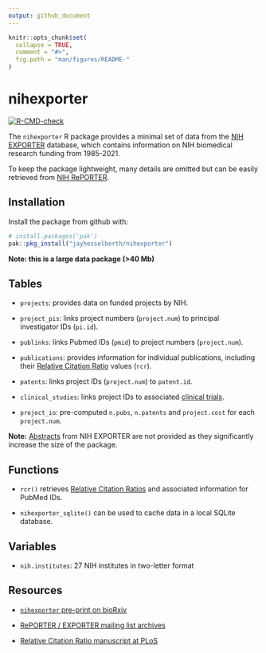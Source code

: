 ```yaml
---
output: github_document
---
```


```r
knitr::opts_chunk$set(
  collapse = TRUE,
  comment = "#>",
  fig.path = "man/figures/README-"
)
```

# nihexporter

<!-- badges: start -->
[![R-CMD-check](https://github.com/jayhesselberth/nihexporter/actions/workflows/R-CMD-check.yaml/badge.svg)](https://github.com/jayhesselberth/nihexporter/actions/workflows/R-CMD-check.yaml)
<!-- badges: end -->

The `nihexporter` R package provides a minimal set of data from the [NIH EXPORTER](http://exporter.nih.gov/default.aspx) database, which contains information on NIH biomedical research funding from 1985-2021.

To keep the package lightweight, many details are omitted but can be easily retrieved from [NIH RePORTER](https://projectreporter.nih.gov/).

## Installation

Install the package from github with:
  
``` r
# install.packages('pak')
pak::pkg_install("jayhesselberth/nihexporter")
```

**Note: this is a large data package (>40 Mb)**

## Tables

* `projects`: provides data on funded projects by NIH.

* `project_pis`: links project numbers (`project.num`) to principal investigator IDs (`pi.id`).

* `publinks`: links Pubmed IDs (`pmid`) to project numbers (`project.num`).

* `publications`: provides information for individual publications, including their [Relative Citation Ratio](https://icite.od.nih.gov) values (`rcr`). 

* `patents`: links project IDs (`project.num`) to `patent.id`.

* `clinical_studies`: links project IDs to associated [clinical trials](https://clinicaltrials.gov/).

* `project_io`: pre-computed `n.pubs`, `n.patents` and `project.cost` for each `project.num`.

**Note:** [Abstracts](https://exporter.nih.gov/ExPORTER_Catalog.aspx?sid=0&index=1) from NIH EXPORTER are not provided as they significantly increase the size of the package.

## Functions

* `rcr()` retrieves [Relative Citation Ratios](https://icite.od.nih.gov/) and associated information for PubMed IDs.

* `nihexporter_sqlite()` can be used to cache data in a local SQLite database.

## Variables

* `nih.institutes`: 27 NIH institutes in two-letter format 

## Resources

+ [`nihexporter` pre-print on bioRxiv](http://biorxiv.org/content/early/2015/12/02/033456)

+ [RePORTER / EXPORTER mailing list archives](https://list.nih.gov/cgi-bin/wa.exe?A0=NIH-REPORT-PUBLIC-L)

+ [Relative Citation Ratio manuscript at PLoS](http://journals.plos.org/plosbiology/article?id=10.1371/journal.pbio.1002541)

